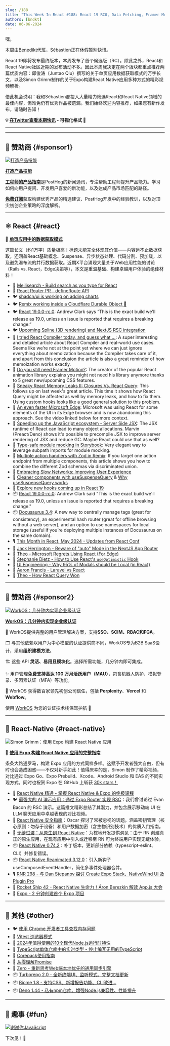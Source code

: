 ```yaml
---
slug: /188
title: "This Week In React #188: React 19 RC0, Data Fetching, Framer Motion, Compiler, Astro, Zod, Remix, Docusaurus, React-Query,, Memory Leaks, Spline, Module Mocking, Slow Networks, MS Edge, RN Security Guide, RN 0.74.2, Reanimated 3.12, Turborepo 2, Biome 1.8..."
authors: [bndkt]
date: 06-06-2024
---
```


嘿，

本周由[Benedikt](https://twitter.com/bndkt)代班，Sébastien正在休假暂别快讯。

React 19即将发布最终版本，本周发布了首个候选版（RC）。除此之外，React和React Native社区近期的发布活动不多。因此本周我决定在两个版块都重点推荐两篇优质内容：邱俊涛（Juntao Qiu）撰写的关于单页应用数据获取模式的万字长文，以及Simon Grimm制作的关于Expo构建React Native应用多种方式的精彩视频解析。

借此机会说明：我和Sébastien都投入大量精力筛选React和React Native领域的最佳内容，但难免仍有优秀作品被遗漏。我们始终欢迎内容推荐，如果您有新作发布，请随时告知！

<!-- truncate -->

**💡 [在Twitter查看本期快讯](https://slo.im/thread) - 可视化格式 🎨**

---


<Support />

---

## 💸 赞助商 {#sponsor1}

[![打造产品技能](/emails/issues/183/posthog.jpg)](https://newsletter.posthog.com/?utm_source=twir&utm_campaign=twir)

**[打造产品技能](https://newsletter.posthog.com/?utm_source=twir&utm_campaign=twir)**

[**工程师的产品指南**](https://newsletter.posthog.com/?utm_source=twir&utm_campaign=twir)是PostHog的新闻通讯，专注帮助工程师提升产品能力。学习如何向用户提问、开发用户喜爱的新功能，以及达成产品市场匹配的路径。

[**免费订阅**](https://newsletter.posthog.com/?utm_source=twir&utm_campaign=twir)获取构建优秀产品的精选建议、PostHog开发中的经验教训，以及对顶尖初创企业策略的深度解析。

---

## ⚛️ React {#react}

📜 **[单页应用中的数据获取模式](https://martinfowler.com/articles/data-fetch-spa.html)**

这篇长文（约1万字）质量极高！标题未能完全体现其价值——内容远不止数据获取，还涵盖React基础概念、Suspense、异步状态处理、代码分割、预加载，以及避免瀑布流的并行数据获取。近期X平台涌现大量关于Web应用性能的讨论（Rails vs. React，Edge决策等），本文是重温基础、构建卓越用户体验的绝佳材料！

- 💸 [Meilisearch - Build search as you type for React](https://www.meilisearch.com/with/react?utm_campaign=sponsoring&utm_source=thisweekinreact)
- 👀 [React Router PR - defineRoute API](https://github.com/remix-run/react-router/pull/11596)
- 🐦 [shadcn/ui is working on adding charts](https://x.com/shadcn/status/1795920488797188525)
- 🐦 [Remix working inside a Cloudflare Durable Object 🤯](https://x.com/threepointone/status/1796223745243119890)
- 🐦 [React 19.0.0-rc.0](https://x.com/acdlite/status/1797668537349328923): Andrew Clark says “This is the exact build we'll release as 19.0, unless an issue is reported that requires a breaking change.”
- 🐦 [Upcoming Spline (3D rendering) and NextJS RSC integration](https://x.com/rauchg/status/1798021886657650711)
- 📜 [I tried React Compiler today, and guess what …](https://www.developerway.com/posts/i-tried-react-compiler): A super interesting and detailed article about React Compiler and real-world use cases. Seems like we’re not at the point yet where we can just ignore everything about memoization because the Compiler takes care of it, and apart from this conclusion the article is also a great reminder of how memoization works exactly.
- 📜 [Do you still need Framer Motion?](https://motion.dev/blog/do-you-still-need-framer-motion): The creator of the popular React animation library explains you might not need his library anymore thanks to 5 great new/upcoming CSS features.
- 📜 [Sneaky React Memory Leaks II: Closures Vs. React Query](https://schiener.io/2024-05-29/react-query-leaks): This follows up on last week's great article. This time it shows how React Query might be affected as well by memory leaks, and how to fix them. Using custom hooks looks like a good general solution to this problem.
- 📜 [An even faster Microsoft Edge](https://blogs.windows.com/msedgedev/2024/05/28/an-even-faster-microsoft-edge/): Microsoft was using React for some elements of the UI in its Edge browser and is now abandoning this approach. See the video linked below for more context.
- 📜 [Speeding up the JavaScript ecosystem - Server Side JSX](https://marvinh.dev/blog/speeding-up-javascript-ecosystem-part-9/): The JSX runtime of React can lead to many object allocations. Marvin (Preact/Deno) shows it's possible to precompile JSX to improve server rendering of JSX and reduce GC. Maybe React could use that as well?
- 📜 [Type-safe module mocking in Storybook](https://storybook.js.org/blog/type-safe-module-mocking/): Very elegant way to leverage subpath imports for module mocking.
- 📜 [Multiple action handlers with Zod in Remix](https://www.jacobparis.com/content/zod-actions-remix): If you target one action endpoint from multiple components, this article shows you how to combine the different Zod schemas via discriminated union.
- 📜 [Embracing Slow Networks: Improving User Experience](https://www.epicweb.dev/embracing-slow-networks-improving-user-experience)
- 📜 [Cleaner components with useSuspenseQuery](https://swizec.com/blog/cleaner-components-with-use-suspense-query/) & [Why useSuspenseQuery works](https://swizec.com/blog/why-use-suspense-query-works/)
- 📜 [Explore new hooks coming up in React 19](https://blog.saeloun.com/2024/06/05/new-hooks-in-react-19/)
- 📦 [React 19.0.0-rc.0](https://www.npmjs.com/package/react/v/19.0.0-rc.0): Andrew Clark said "This is the exact build we'll release as 19.0, unless an issue is reported that requires a breaking change."
- 📦 [Docusaurus 3.4](https://docusaurus.io/blog/releases/3.4): A new way to centrally manage tags (great for consistency), an experimental hash router (great for offline browsing without a web server), and an option to use namespaces for local storage (useful if you’re deploying multiple instances of Docusaurus on the same domain).
- 🎙 [This Month in React, May 2024 - Updates from React Conf](https://www.reactiflux.com/transcripts/tmir-2024-05)
- 🎥 [Jack Herrington - Beware of "auto" Mode in the NextJS App Router](https://www.youtube.com/watch?v=bU3Px8bHjPA)
- 🎥 [Theo - Microsoft Regrets Using React (For Edge)](https://www.youtube.com/watch?v=Bm8Ga07BOnI)
- 🎥 [Stephanie Dietz - How to Use React's `useOptimistic` Hook](https://www.youtube.com/watch?v=ChF9-P4Bjs4)
- 🎥 [UI Engineering - Why 95% of Modals should be Local (in React)](https://www.youtube.com/watch?v=iMoAviG_ZUE)
- 🎥 [Aaron Francis - Laravel vs React](https://www.youtube.com/watch?v=gRtv-BVkwA4)
- 🎥 [Theo - How React Query Won](https://www.youtube.com/watch?v=xIflplz925Y)

<SubscribeFormEmbed placement="middle" />

---

## 💸 赞助商 {#sponsor2}

[![WorkOS：几分钟内实现企业级认证](/emails/issues/188/workOS.jpg)](https://workos.com/?utm_source=thisweekinreact&utm_medium=newsletter&utm_campaign=q22024)

**[WorkOS：几分钟内实现企业级认证](https://workos.com/?utm_source=thisweekinreact&utm_medium=newsletter&utm_campaign=q22024)**

🔐 WorkOS提供完整的用户管理解决方案，支持**SSO、SCIM、RBAC和FGA**。

🗂️ 与其他依赖以用户为中心模型的认证提供商不同，WorkOS专为B2B SaaS设计，采用**组织建模方法**。

🏗️ 这些 API **灵活、易用且模块化**。选择所需功能，几分钟内即可集成。

✨ 用户管理**免费支持高达 100 万月活跃用户（MAU）**，包含机器人防护、模拟登录、多因素认证（MFA）等功能。

🤝 WorkOS 获得数百家领先初创公司信任，包括 **Perplexity**、**Vercel** 和 **Webflow**。

使用 [WorkOS](https://workos.com/?utm_source=thisweekinreact&utm_medium=newsletter&utm_campaign=q22024) 为您的认证技术栈保驾护航 🚀

---

## 📱 React-Native {#react-native}

![Simon Grimm：使用 Expo 构建 React Native 应用](/emails/issues/188/rn188.jpg)

🎥 **[使用 Expo 构建 React Native 应用的完整指南](https://www.youtube.com/watch?v=cs-zgHjt5RQ)**

条条大路通罗马，构建 Expo 应用的方式同样多样。这赋予开发者强大自由，但有时也会造成困惑——不仅对新手如此！值得庆幸的是，Simon 制作了精彩视频，对比通过 Expo Go、Expo Prebuild、Xcode、Android Studio 和 EAS 的不同实现方式。同时也祝贺 Expo 在 GitHub 上斩获 [30k stars！](https://x.com/expo/status/1796262781584654492)

- 💸 [React Native 精通 - 掌握 React Native & Expo 的终极课程](https://notjust.dev/react-native-mastery?utm_source=twir&utm_medium=email)
- 🐦 [最强大的 AI 演示应用：通过 Expo Router 实现 RSC](https://x.com/Baconbrix/status/1795804445738963283)：我们曾讨论过 Evan Bacon 的 RSC 演示。这篇推文精彩总结了其潜力，并包含展示移动端 UI 在 LLM 聊天应用中卓越表现的对比视频。
- 📜 [React Native 安全指南](https://ospfranco.com/react-native-security-guide/)：Oscar 探讨了常被忽视的话题。涵盖密钥管理（核心原则：勿存于设备）和用户数据加密（含生物识别技术）的优质入门指南。
- 📜 [无缝过渡：从原生到 React Native](https://commerce.nearform.com/blog/2024/seamless-transitions-from-native-to-react-native)：为棕地开发提供洞见：由于 RN 创建真正的原生应用，在现有应用中引入或迁移至 RN 可为终端用户实现无缝体验。
- 📦 [React Native 0.74.2](https://github.com/facebook/react-native/releases/tag/v0.74.2)：补丁版本，更新部分依赖（typescript-eslint、CLI）并修复错误。
- 📦 [React Native Reanimated 3.12.0](https://github.com/software-mansion/react-native-reanimated/releases/tag/3.12.0)：引入新钩子 useComposedEventHandler，简化多事件处理器合并。
- 🎙️ [RNR 298 - 与 Dan Stepanov 探讨 Create Expo Stack、NativeWind Ul 及 Plugin Pro](https://reactnativeradio.com/episodes/rnr-298-create-expo-stack-nativewind-ul-plugin-pro-with-dan-stepanov)
- 🎥 [Rocket Ship 42 - React Native 生命力！Áron Berezkin 解读 App.js 大会](https://www.youtube.com/watch?v=GeUfrojkoo0)
- 🎥 [Expo - 2 分钟创建首个 Expo 项目](https://www.youtube.com/watch?v=yOUAEfDuI44)

---

## 🔀 其他 {#other}

- 🐦 [使用 Chrome 开发者工具查找内存问题](https://x.com/addyosmani/status/1796527052306419820)
- 👀 [Vitest 浏览器模式](https://github.com/vitest-dev/vitest/discussions/5828)
- 📜 [2024年值得使用的10个现代Node.js运行时特性](https://snyk.io/blog/10-modern-node-js-runtime-features/)
- 📜 [TypeScript单体仓库中的实时类型 - 停止编写无用的TypeScript](https://colinhacks.com/essays/live-types-typescript-monorepo)
- 📜 [Corepack使用指南](https://www.totaltypescript.com/how-to-use-corepack)
- 📜 [从零理解Promise](https://www.joshwcomeau.com/javascript/promises/)
- 📜 [Zero - 重新思考Web端本地优先的通用同步引擎](https://zerosync.dev/)
- 📦 [Turborepo 2.0 - 全新终端UI、监听模式、完整文档更新](https://turbo.build/blog/turbo-2-0)
- 📦 [Biome 1.8 - 支持CSS、新增报告功能、CLI改进...](https://x.com/biomejs/status/1797963672004043040)
- 📦 [Deno 1.44 - 私有npm仓库、增强Node.js兼容性、性能提升](https://deno.com/blog/v1.44)

---

## 🤭 趣事 {#fun}

[![谢谢你JavaScript](/emails/issues/188/meme.jpg)](https://x.com/fireship_dev/status/1796526654183059925)

下次见！👋